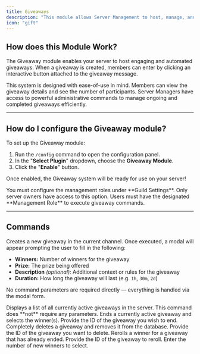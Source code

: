 ```yaml
---
title: Giveaways  
description: "This module allows Server Management to host, manage, and conclude giveaways easily."  
icon: "gift"  
---
```


## How does this Module Work?

The Giveaway module enables your server to host engaging and automated giveaways. When a giveaway is created, members can enter by clicking an interactive button attached to the giveaway message.

This system is designed with ease-of-use in mind. Members can view the giveaway details and see the number of participants. Server Managers have access to powerful administrative commands to manage ongoing and completed giveaways efficiently.

---

## How do I configure the Giveaway module?

To set up the Giveaway module:

1. Run the `/config` command to open the configuration panel.
2. In the "**Select Plugin**" dropdown, choose the **Giveaway Module**.
3. Click the "**Enable**" button.

Once enabled, the Giveaway system will be ready for use on your server!

<Note>
You must configure the management roles under **Guild Settings**. Only server owners have access to this option.
</Note>

<Warning>
Users must have the designated **Management Role** to execute giveaway commands.
</Warning>

---

## Commands

<Card title="Giveaway Commands">
<CardGroup cols={1}>

<Card title="giveaway create" icon="square-1">
Creates a new giveaway in the current channel.  
Once executed, a modal will appear prompting the user to fill in the following:

- **Winners:** Number of winners for the giveaway  
- **Prize:** The prize being offered  
- **Description** *(optional)*: Additional context or rules for the giveaway  
- **Duration:** How long the giveaway will last (e.g. `1h`, `30m`, `2d`)

No command parameters are required directly — everything is handled via the modal form.
</Card>

<Card title="giveaway list" icon="square-2">
Displays a list of all currently active giveaways in the server.  
This command does **not** require any parameters.
</Card>

<Card title="giveaway end" icon="square-3">
Ends a currently active giveaway and selects the winner(s).

<Card title="Command Parameters">
<ResponseField name="giveaway_id" type="string" required>
  Provide the ID of the giveaway you wish to end.
</ResponseField>
</Card>
</Card>

<Card title="giveaway delete" icon="square-4">
Completely deletes a giveaway and removes it from the database.

<Card title="Command Parameters">
<ResponseField name="giveaway_id" type="string" required>
  Provide the ID of the giveaway you want to delete.
</ResponseField>
</Card>
</Card>

<Card title="giveaway reroll" icon="square-5">
Rerolls a winner for a giveaway that has already ended.

<Card title="Command Parameters">
<ResponseField name="giveaway_id" type="string" required>
  Provide the ID of the giveaway to reroll.
</ResponseField>
<ResponseField name="count" type="number" required>
  Enter the number of new winners to select.
</ResponseField>
</Card>
</Card>

</CardGroup>
</Card>
